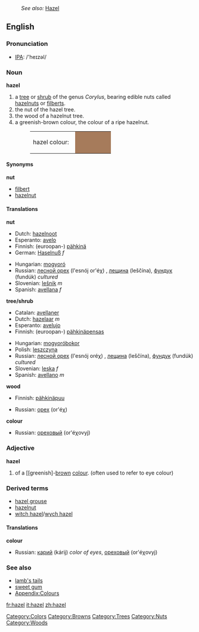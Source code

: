 :''See also:'' [[Hazel]]
{{wikipedia}}
==English==

=== Pronunciation ===
*[[w:IPA|IPA]]: /'heɪzəl/

===Noun===
'''hazel'''
#a [[tree]] or [[shrub]] of the genus ''Corylus'', bearing edible nuts called [[hazelnut]]s or [[filbert]]s.
#the nut of the hazel tree.
#the wood of a hazelnut tree.
#a greenish-brown colour, the colour of a ripe hazelnut.
#:<table><tr><td>hazel colour: &nbsp;</td><td bgcolor="#A67B5B" width="80">&nbsp; </td></tr></table>

====Synonyms====
'''nut'''
*[[filbert]]
*[[hazelnut]]

====Translations====
'''nut'''
{{top}}
*Dutch: [[hazelnoot]]
*Esperanto: [[avelo]]
*Finnish: (euroopan-) [[pähkinä]]
*German: [[Haselnuß]] ''f''
{{mid}}
*Hungarian: [[mogyoró]]
*Russian: [[лесной орех]] (l'esnój or'éχ) {{m}}, [[лещина]] (leščína), [[фундук]] (fundúk) {{m}} ''cultured''
*Slovenian: [[lešnik]] ''m''
*Spanish: [[avellana]] ''f''
{{bottom}}

'''tree/shrub'''
{{top}}
*Catalan: [[avellaner]] 
*Dutch: [[hazelaar]] ''m''
*Esperanto: [[avelujo]] 
*Finnish: (euroopan-) [[pähkinä]][[pensas]]
{{mid}}
*Hungarian: [[mogyoró]][[bokor]]
*Polish: [[leszczyna]]
*Russian: [[лесной орех]] (l'esnój oréχ) {{m}}, [[лещина]] (leščína), [[фундук]] (fundúk) {{m}} ''cultured''
*Slovenian: [[leska]] ''f''
*Spanish: [[avellano]] ''m'' 
{{bottom}}

'''wood'''
{{top}}
*Finnish: [[pähkinäpuu]]
{{mid}}
*Russian: [[орех]] (or'éχ) {{m}} 
{{bottom}}

'''colour'''
{{top}}
{{mid}}
*Russian: [[ореховый]] (or'éχovyj) {{m}}
{{bottom}}

===Adjective===
'''hazel'''
#of a [[greenish]-[[brown]] [[colour]]. (often used to refer to eye colour)

===Derived terms===
*[[hazel grouse]]
*[[hazelnut]]
*[[witch hazel]]/[[wych hazel]]

====Translations====
'''colour'''
{{top}}
{{mid}}
*Russian: [[карий]] (kárij) ''color of eyes'', [[ореховый]] (or'éχovyj)
{{bottom}}

===See also===
*[[lamb's tails]]
*[[sweet gum]]
*[[Wiktionary_Appendix:Colours|Appendix:Colours]]

[[Category:Colors]]
[[Category:Browns]]
[[Category:Trees]]
[[Category:Nuts]]
[[Category:Woods]]

[[fr:hazel]]
[[it:hazel]]
[[zh:hazel]]